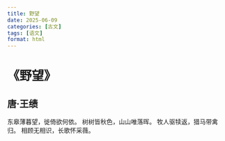 ```yaml
---
title: 野望
date: 2025-06-09
categories: [古文]
tags: [语文]
format: html
---
```

# 《野望》
## 唐·王绩
东皋薄暮望，徙倚欲何依。
树树皆秋色，山山唯落晖。
牧人驱犊返，猎马带禽归。
相顾无相识，长歌怀采薇。